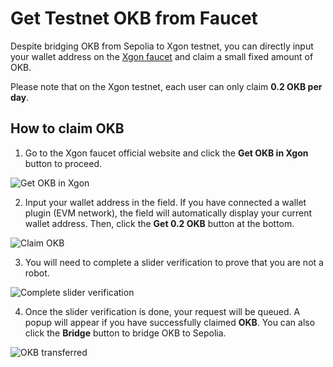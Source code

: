 # Get Testnet OKB from Faucet
Despite bridging OKB from Sepolia to Xgon testnet, you can directly input your wallet address on the [Xgon faucet](http://www.okx.com/xgon/faucet "Xgon faucet") and claim a small fixed amount of OKB.

<Tip title="Note">Please note that on the Xgon testnet, each user can only claim **0.2 OKB per day**.</Tip>

## How to claim OKB
1. Go to the Xgon faucet official website and click the **Get OKB in Xgon** button to proceed.

![Get OKB in Xgon](./img/get-okb-in-xgon.png)

2. Input your wallet address in the field. If you have connected a wallet plugin (EVM network), the field will automatically display your current wallet address. Then, click the **Get 0.2 OKB** button at the bottom.

![Claim OKB](./img/claim-okb.png)

3. You will need to complete a slider verification to prove that you are not a robot.

![Complete slider verification](./img/complete-slider-verification.png)

4. Once the slider verification is done, your request will be queued. A popup will appear if you have successfully claimed **OKB**. You can also click the **Bridge** button to bridge OKB to Sepolia.

![OKB transferred](./img/okb-transferred.png)